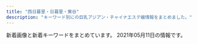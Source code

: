```yaml
---
title: "西日暮里・日暮里・鶯谷"
description: "キーワード別にの巨乳アジアン・チャイナエステ嬢情報をまとめました。"
---
```


新着画像と新着キーワードをまとめています。
2021年05月11日の情報です。

<DmmAffiliateIns />
<KeywordTable
  shops={
    [
    {
        "keywords": {
            "83": 4,
            "87": 4,
            "D": 16,
            "86": 8
        },
        "name": "\u30e9\u30d4\u30b9",
        "url": "http://lapis.tyo.cm/",
        "img_links": [
            "http://lapis.tyo.cm/images/new.jpg",
            "http://lapis.tyo.cm/images/s_face.jpg",
            "http://lapis.tyo.cm/images/s_blog.jpg",
            "http://lapis.tyo.cm/images/s_staff.jpg",
            "http://lapis.tyo.cm/images/pick_bj3.jpg",
            "http://lapis.tyo.cm/photos/sites/75/2021/01/2021010407562482.jpg",
            "http://lapis.tyo.cm/images/mobile.jpg",
            "http://lapis.tyo.cm/images/s_link.jpg",
            "http://lapis.tyo.cm/images/nbj3.jpg",
            "http://lapis.tyo.cm/photos/sites/75/2021/01/2021010407562290.jpg",
            "http://lapis.tyo.cm/images/top.png",
            "http://lapis.tyo.cm/images/s_pick.jpg",
            "http://lapis.tyo.cm/images/nbj1.jpg",
            "http://lapis.tyo.cm/images/pick_bj1.jpg",
            "http://lapis.tyo.cm/photos/sites/75/2021/01/2021010407562324.jpg",
            "http://lapis.tyo.cm/photos/sites/75/2021/01/2021010407562697.jpg"
        ],
        "station": "JR\u9daf\u8c37\u99c5\u5317\u53e3"
    },
    {
        "url": "http://www.relax-mirai.info/",
        "keywords": {},
        "img_links": [
            "http://www.relax-mirai.info/gals/aki1.jpg",
            "http://www.relax-mirai.info/images/qr.jpg",
            "http://www.relax-mirai.info/images/risa1.jpg",
            "http://www.relax-mirai.info/i/images/sayuri1.jpg",
            "http://www.relax-mirai.info/images/m03.jpg",
            "http://www.relax-mirai.info/images/m02.jpg",
            "http://www.relax-mirai.info/i/120/sayuri1.jpg",
            "http://www.relax-mirai.info/images/info01.jpg",
            "http://www.relax-mirai.info/gals/risa1.jpg",
            "http://www.relax-mirai.info/i/images/momo1.jpg",
            "http://www.relax-mirai.info/images/info02.jpg",
            "http://www.relax-mirai.info/gals/kaka1.jpg",
            "http://www.relax-mirai.info/gals/emi1.jpg",
            "http://www.relax-mirai.info/images/momo1.jpg",
            "http://www.relax-mirai.info/images/sayuri1.jpg",
            "http://www.relax-mirai.info/images/m04.jpg"
        ],
        "name": "\u672a\u6765",
        "station": "\u65e5\u66ae\u91cc\u99c5\u6771\u53e3"
    },
    {
        "keywords": {
            "\u30bb\u30af\u30b7\u30fc": 38,
            "\u30c0\u30a4\u30ca\u30de\u30a4\u30c8": 1,
            "E": 1,
            "G": 1
        },
        "img_links": [
            "https://www.sofia-est.com/img/girl/main/s89_1.jpg",
            "https://www.sofia-est.com/img/girl/thumb/s55_3.jpg",
            "https://www.sofia-est.com/img/banner/koko_120x60.png",
            "https://www.sofia-est.com/img/material/page2_subt1.png",
            "https://www.sofia-est.com/img/material/coursepoint_rev2.png",
            "https://www.sofia-est.com/img/girl/thumb/s108_1.jpg",
            "https://www.sofia-est.com/img/material/movie_right_yaji.png",
            "https://www.sofia-est.com/img/girl/list/s99_list.jpg",
            "https://www.sofia-est.com/img/girl/main/s55_1.jpg",
            "https://www.sofia-est.com/img/girl/thumb/s97_2.jpg",
            "https://www.sofia-est.com/img/girl/main/s99_1.jpg",
            "https://www.sofia-est.com/img/girl/thumb/s92_2.jpg",
            "https://www.sofia-est.com/img/girl/list/s100_list.jpg",
            "https://www.sofia-est.com/img/girl/thumb/s99_1.jpg",
            "https://www.sofia-est.com/img/girl/main/s108_1.jpg",
            "https://www.sofia-est.com/img/girl/thumb/s56_1.jpg",
            "https://www.sofia-est.com/img/material/noimg_b.jpg",
            "https://www.sofia-est.com/img/material/page4_subt1.png",
            "https://www.sofia-est.com/img/material/noimg_thumb.jpg",
            "https://www.sofia-est.com/img/material/page5_subt2.png",
            "https://www.sofia-est.com/img/girl/pickup/pickup20200111122329.jpg",
            "https://www.sofia-est.com/img/material/noimg_m.jpg",
            "https://www.sofia-est.com/img/girl/main/s56_1.jpg",
            "https://www.sofia-est.com/img/material/mob_m4.jpg",
            "https://www.sofia-est.com/img/girl/thumb/s55_2.jpg",
            "https://www.sofia-est.com/img/girl/main/s92_1.jpg",
            "https://www.sofia-est.com/img/top/topslide20141211.jpg",
            "https://www.sofia-est.com/img/material/movie20141210.jpg",
            "https://www.sofia-est.com/img/material/page4_subt2.png",
            "https://www.sofia-est.com/img/material/page3_1_subt1.png",
            "https://www.sofia-est.com/img/material/mob_t2.jpg",
            "https://www.sofia-est.com/img/material/movie_left_yaji.png",
            "https://www.sofia-est.com/img/material/pagetop_rollout.png",
            "https://www.sofia-est.com/img/girl/thumb/s99_2.jpg",
            "https://www.sofia-est.com/img/girl/list/s57_list.jpg",
            "https://www.sofia-est.com/img/girl/list/s92_list.jpg",
            "https://www.sofia-est.com/img/material/gm6_rollout.png",
            "https://www.sofia-est.com/img/girl/thumb/s97_1.jpg",
            "https://www.sofia-est.com/img/top/topslide20141210.jpg",
            "https://www.sofia-est.com/img/girl/thumb/s100_1.jpg",
            "https://www.sofia-est.com/img/girl/mobilepickup/mobilepickup20200302124127.jpg",
            "https://www.sofia-est.com/img/material/mob_t1.jpg",
            "https://www.sofia-est.com/img/material/page8_subt2.png",
            "https://www.sofia-est.com/img/top/topslide20150918.jpg",
            "https://www.sofia-est.com/img/girl/thumb/s84_1.jpg",
            "https://www.sofia-est.com/img/material/yakusoku.png",
            "https://www.sofia-est.com/img/material/top_about.png",
            "https://www.sofia-est.com/img/girl/list/s108_list.jpg",
            "https://www.sofia-est.com/img/material/photo2.jpg",
            "https://www.sofia-est.com/img/girl/main/s57_1.jpg",
            "https://www.sofia-est.com/img/material/gm3_rollout.png",
            "https://www.sofia-est.com/img/girl/list/s111_list.jpg",
            "https://www.sofia-est.com/img/girl/thumb/s57_1.jpg",
            "https://www.sofia-est.com/img/girl/list/s81_list.jpg",
            "https://www.sofia-est.com/img/girl/list/s84_list.jpg",
            "https://www.sofia-est.com/img/girl/pickup/pickup20190509222453.jpg",
            "https://www.sofia-est.com/img/girl/list/s94_list.jpg",
            "https://www.sofia-est.com/img/girl/thumb/s81_3.jpg",
            "https://www.sofia-est.com/img/material/top_news.png",
            "https://www.sofia-est.com/img/girl/list/s56_list.jpg",
            "https://www.sofia-est.com/img/girl/thumb/s81_1.jpg",
            "https://www.sofia-est.com/img/material/page8_subt1.png",
            "https://www.sofia-est.com/img/material/sd_rt_btn.png",
            "https://www.sofia-est.com/img/girl/thumb/s89_1.jpg",
            "https://www.sofia-est.com/img/material/gm2_rollout.png",
            "https://www.sofia-est.com/img/girl/list/s89_list.jpg",
            "https://www.sofia-est.com/img/girl/thumb/s81_5.jpg",
            "https://www.sofia-est.com/img/girl/main/s94_1.jpg",
            "https://www.sofia-est.com/img/girl/thumb/s94_1.jpg",
            "https://www.sofia-est.com/img/girl/list/s97_list.jpg",
            "https://www.sofia-est.com/img/material/gm4_rollout.png",
            "https://www.sofia-est.com/img/material/photobig.jpg",
            "https://www.sofia-est.com/img/material/top_movie.png",
            "https://www.sofia-est.com/img/material/photo4.jpg",
            "https://www.sofia-est.com/img/girl/thumb/s81_2.jpg",
            "https://www.sofia-est.com/img/girl/pickup/pickup20191220093623.jpg",
            "https://www.sofia-est.com/img/material/photo5.jpg",
            "https://www.sofia-est.com/img/material/photo7.jpg",
            "https://www.sofia-est.com/img/material/top_kodawariimg1.jpg",
            "https://www.sofia-est.com/img/material/top_pickup.png",
            "https://www.sofia-est.com/img/material/mobileqr.png",
            "https://www.sofia-est.com/img/material/mob_m2_rev1.jpg",
            "https://www.sofia-est.com/img/material/mob_m3_rev1.jpg",
            "https://www.sofia-est.com/img/girl/list/s55_list.jpg",
            "https://www.sofia-est.com/img/material/page6_subt1.png",
            "https://www.sofia-est.com/img/material/mob_m1_rev1.jpg",
            "https://www.sofia-est.com/img/what/coupon202009.png",
            "https://www.sofia-est.com/img/girl/thumb/s89_2.jpg",
            "https://www.sofia-est.com/img/girl/thumb/s92_1.jpg",
            "https://www.sofia-est.com/img/material/page3_1_subt2.png",
            "https://www.sofia-est.com/img/material/top_twitter.png",
            "https://www.sofia-est.com/img/material/top_kodawari.png",
            "https://www.sofia-est.com/img/material/photo8.jpg",
            "https://www.sofia-est.com/img/girl/main/s81_1.jpg",
            "https://www.sofia-est.com/img/material/movieicon.png",
            "https://www.sofia-est.com/img/girl/main/s100_1.jpg",
            "https://www.sofia-est.com/img/material/hosi5.png",
            "https://www.sofia-est.com/img/material/mob_m5.jpg",
            "https://www.sofia-est.com/img/girl/thumb/s100_2.jpg",
            "https://www.sofia-est.com/img/material/top_newface.png",
            "https://www.sofia-est.com/img/material/course_tanta2.png",
            "https://www.sofia-est.com/img/material/courseoption_rev1.png",
            "https://www.sofia-est.com/img/material/photo1.jpg",
            "https://www.sofia-est.com/img/material/photo6.jpg",
            "https://www.sofia-est.com/img/material/page5_subt1.png",
            "https://www.sofia-est.com/img/girl/pickup/pickup20191220093702.jpg",
            "https://www.sofia-est.com/img/girl/thumb/s56_2.jpg",
            "https://www.sofia-est.com/img/material/page6_subt2.png",
            "https://www.sofia-est.com/img/material/doublecourse_rev1.png",
            "https://www.sofia-est.com/img/material/top_infomation.png",
            "https://www.sofia-est.com/img/material/mob_t3.jpg",
            "https://www.sofia-est.com/img/material/mob_t5.jpg",
            "https://www.sofia-est.com/img/material/top_camp.png",
            "https://www.sofia-est.com/img/girl/thumb/s81_4.jpg",
            "https://www.sofia-est.com/img/material/gm5_rollout.png",
            "https://www.sofia-est.com/img/material/mob_youtube.png",
            "https://www.sofia-est.com/img/material/page7_subt1.png",
            "https://www.sofia-est.com/img/material/page3_subt1.png",
            "https://www.sofia-est.com/img/material/photo3.jpg",
            "https://www.sofia-est.com/img/girl/main/s97_1.jpg",
            "https://www.sofia-est.com/img/material/iph.png",
            "https://www.sofia-est.com/img/material/page6_subt3.png",
            "https://www.sofia-est.com/img/girl/thumb/s94_2.jpg",
            "https://www.sofia-est.com/img/material/mob_t4.jpg",
            "https://www.sofia-est.com/img/material/gm1_rollout.png",
            "https://www.sofia-est.com/img/material/phototxt.jpg",
            "https://www.sofia-est.com/img/material/course_tanta1.png",
            "https://www.sofia-est.com/img/girl/thumb/s55_1.jpg"
        ],
        "station": "JR\u65e5\u66ae\u91cc\u99c5\u5357\u53e3",
        "url": "https://www.sofia-est.com/",
        "name": "\u30bd\u30d5\u30a3\u30a2"
    },
    {
        "keywords": {
            "\u4e73": 3
        },
        "img_links": [
            "http://www.minopom.xyz/uploads/allimg/210406/1-21040614313L45.jpg",
            "http://www.minopom.xyz/uploads/allimg/210410/1-210410144PY50.jpg",
            "http://minopom.xyz/uploads/allimg/210410/1-2104101450455A.jpg",
            "http://minopom.xyz/picture/img.site-builder.jpg",
            "http://minopom.xyz/uploads/allimg/210410/1-21041014450GC.jpg",
            "http://minopom.xyz/uploads/allimg/210410/1-210410144U4934.jpg",
            "http://minopom.xyz/picture/head.jpg",
            "http://www.minopom.xyz/uploads/allimg/210410/1-21041014500NX.jpg",
            "http://minopom.xyz/uploads/210406/1-2104061433121E.jpg",
            "http://minopom.xyz/uploads/allimg/210410/1-210410145124148.jpg",
            "http://www.minopom.xyz/picture/totop_04.png",
            "http://minopom.xyz/uploads/allimg/210410/1-210410144PY50.jpg",
            "http://www.minopom.xyz/picture/img.site-builder.jpg",
            "http://minopom.xyz/uploads/allimg/210410/1-21041014500NX.jpg",
            "http://minopom.xyz/picture/room3.jpg",
            "http://minopom.xyz/uploads/allimg/210410/1-210410144323118.jpg",
            "http://minopom.xyz/picture/totop_04.png",
            "http://www.minopom.xyz/uploads/allimg/210410/1-210410145124148.jpg",
            "http://www.minopom.xyz/uploads/allimg/210410/1-210410144U4934.jpg",
            "http://minopom.xyz/uploads/210406/1-210406143111G0.jpg",
            "http://minopom.xyz/uploads/210419/1-21041914162C16.jpg",
            "http://www.minopom.xyz/picture/head.jpg",
            "http://minopom.xyz/uploads/210406/1-210406143244C2.jpg",
            "http://minopom.xyz/picture/room2.jpg",
            "http://www.minopom.xyz/uploads/allimg/210410/1-210410145204C9.jpg",
            "http://minopom.xyz/uploads/allimg/210410/1-210410145204C9.jpg",
            "http://minopom.xyz/uploads/allimg/210406/1-21040614313L45.jpg",
            "http://minopom.xyz/uploads/allimg/210410/1-21041014413S64.jpg",
            "http://www.minopom.xyz/uploads/allimg/210410/1-2104101450455A.jpg",
            "http://minopom.xyz/uploads/210430/1-2104301Q63S18.jpg",
            "http://minopom.xyz/picture/room1.jpg"
        ],
        "url": "http://minopom.xyz/",
        "name": "\u30ed\u30fc\u30ba",
        "station": "JR\u7530\u7aef\u99c5"
    },
    {
        "keywords": {
            "86": 4,
            "85": 12,
            "D": 24,
            "87": 8,
            "E": 4,
            "C": 15,
            "83": 4
        },
        "url": "https://mominoki.tyo.ac/",
        "name": "\u3082\u307f\u306e\u6728",
        "station": "\u753a\u5c4b\u99c51\u756a\u51fa\u53e3",
        "img_links": [
            "https://mominoki.tyo.ac/images/themes/pink/s_news.png",
            "https://mominoki.tyo.ac/images/themes/pink/line.png",
            "https://mominoki.tyo.ac/images/themes/pink/s_pickup.png",
            "https://mominoki.tyo.ac/images/themes/pink/s_staff.png",
            "https://mominoki.tyo.ac/images/themes/pink/no2.png",
            "https://mominoki.tyo.ac/images/room1.jpg",
            "https://mominoki.tyo.ac/images/themes/pink/s_link.png",
            "https://mominoki.tyo.ac/photos/sites/41/2020/09/2020092804344656.jpg",
            "https://mominoki.tyo.ac/images/themes/pink/s_ranking.png",
            "https://mominoki.tyo.ac/images/themes/pink/no1.png",
            "https://mominoki.tyo.ac/photos/sites/41/2021/03/202103150747058.jpg",
            "https://mominoki.tyo.ac/photos/sites/41/2020/09/2020092810535583.jpg",
            "https://mominoki.tyo.ac/photos/sites/41/2021/03/202103150746598.jpg",
            "https://mominoki.tyo.ac/photos/sites/41/2020/09/2020092804344859.jpg",
            "https://mominoki.tyo.ac/images/themes/pink/r3.jpg",
            "https://mominoki.tyo.ac/images/room3.jpg",
            "https://mominoki.tyo.ac/photos/sites/41/2020/09/2020092804344750.jpg",
            "https://mominoki.tyo.ac/images/room2.jpg",
            "https://mominoki.tyo.ac/images/themes/pink/s_newface.png",
            "https://mominoki.tyo.ac/photos/sites/41/2020/09/2020092801595154.jpg",
            "https://mominoki.tyo.ac/photos/sites/41/2020/11/2020111401222038.jpg",
            "https://mominoki.tyo.ac/images/themes/pink/mobile.jpg",
            "https://mominoki.tyo.ac/images/room4.jpg"
        ]
    },
    {
        "name": "\u548c\u5408 \u308f\u3054\u3046",
        "keywords": {
            "86": 9,
            "E": 1,
            "D": 8
        },
        "station": "JR\u65e5\u66ae\u91cc\u99c5\u6771\u53e3",
        "img_links": [
            "http://esthe-aroma.red/images/rec.png",
            "http://esthe-aroma.red/images/sruru.jpg",
            "http://esthe-aroma.red/images/cg10.jpg",
            "http://esthe-aroma.red/images/cg01.jpg",
            "http://esthe-aroma.red/images/cg09.jpg",
            "http://esthe-aroma.red/images/cg04.jpg",
            "http://esthe-aroma.red/images/news.png",
            "http://esthe-aroma.red/images/kan.jpg",
            "http://esthe-aroma.red/images/cg08.jpg",
            "http://esthe-aroma.red/images/imm.jpg",
            "http://esthe-aroma.red/images/cg02.jpg",
            "http://esthe-aroma.red/images/r2.jpg",
            "http://esthe-aroma.red/images/precau.png",
            "http://esthe-aroma.red/images/cg07.jpg",
            "http://esthe-aroma.red/images/cg06.jpg",
            "http://esthe-aroma.red/images/staff_s.png",
            "http://esthe-aroma.red/images/top.png",
            "http://esthe-aroma.red/images/r1.jpg",
            "http://esthe-aroma.red/images/r4.jpg",
            "http://esthe-aroma.red/link/menlog.jpg",
            "http://esthe-aroma.red/images/evetop.png",
            "http://esthe-aroma.red/images/cg03.jpg",
            "http://esthe-aroma.red/images/r3.jpg"
        ],
        "url": "http://esthe-aroma.red/"
    },
    {
        "name": "\u306f\u305f\u3061",
        "url": "http://www.mac-riraku106.xyz/",
        "station": "JR\u65e5\u66ae\u91cc\u99c5\u5357\u53e3",
        "keywords": {
            "E": 6,
            "D": 47,
            "86": 19,
            "94": 3,
            "85": 15,
            "F": 3,
            "C": 19
        },
        "img_links": [
            "http://www.mac-riraku106.xyz/uploads/200325/1-2003251H312V4.jpg",
            "http://www.mac-riraku106.xyz/uploads/200608/1-20060Q0251EY.jpg",
            "http://www.mac-riraku106.xyz/uploads/190723/23-1.jpg",
            "http://www.mac-riraku106.xyz/static/picture/top-img01.png",
            "http://www.mac-riraku106.xyz/uploads/191209/1-1912091229204E.jpg",
            "http://www.mac-riraku106.xyz/static/picture/michi02.png",
            "http://www.mac-riraku106.xyz/uploads/200325/1-2003251H340B9.jpg",
            "http://www.mac-riraku106.xyz/uploads/200501/1-200501125150516.jpg",
            "http://www.mac-riraku106.xyz/uploads/191209/1-191209123459153.jpg",
            "http://www.mac-riraku106.xyz/uploads/190723/34-1.jpg",
            "http://www.mac-riraku106.xyz/uploads/200801/1-200P1110631926.jpg",
            "http://www.mac-riraku106.xyz/uploads/190723/25-1.jpg",
            "http://www.mac-riraku106.xyz/static/picture/call.png",
            "http://www.mac-riraku106.xyz/uploads/191128/1-19112Q3111UF.jpg",
            "http://www.mac-riraku106.xyz/static/picture/top-img09.png",
            "http://www.mac-riraku106.xyz/uploads/200818/1-200QQ55415J4.jpg",
            "http://www.mac-riraku106.xyz/uploads/200501/1-200501145011C2.jpg",
            "http://www.mac-riraku106.xyz/uploads/191106/1-191106092T0531.jpg",
            "http://www.mac-riraku106.xyz/uploads/190723/1-1.jpg",
            "http://www.mac-riraku106.xyz/static/picture/tel.png",
            "http://www.mac-riraku106.xyz/uploads/200317/1-20031G4420c38.jpg",
            "http://www.mac-riraku106.xyz/uploads/191209/1-191209122ZY50.jpg",
            "http://www.mac-riraku106.xyz/uploads/190926/1-1Z926131R6102.jpg",
            "http://www.mac-riraku106.xyz/uploads/200317/1-20031G44220J0.jpg",
            "http://www.mac-riraku106.xyz/uploads/200501/1-200501145002a7.jpg",
            "http://www.mac-riraku106.xyz/uploads/200501/1-200501144951148.jpg",
            "http://www.mac-riraku106.xyz/uploads/190723/23-3.jpg",
            "http://www.mac-riraku106.xyz/uploads/200310/1-200310130925920.jpg",
            "http://www.mac-riraku106.xyz/uploads/200801/1-200P1110A4M2.jpg",
            "http://www.mac-riraku106.xyz/uploads/200501/1-200501125159161.jpg",
            "http://www.mac-riraku106.xyz/uploads/200818/1-200QQ5535E92.jpg",
            "http://www.mac-riraku106.xyz/static/picture/1.jpg",
            "http://www.mac-riraku106.xyz/uploads/191219/1-191219124141563.jpg",
            "http://www.mac-riraku106.xyz/uploads/191008/1-19100Q5451M20.jpg",
            "http://www.mac-riraku106.xyz/uploads/190723/1-2.jpg",
            "http://www.mac-riraku106.xyz/uploads/190723/10-1.jpg",
            "http://www.mac-riraku106.xyz/uploads/200501/1-200501125300127.jpg",
            "http://www.mac-riraku106.xyz/uploads/191219/1-19121912423J29.jpg",
            "http://www.mac-riraku106.xyz/uploads/200608/1-20060Q02506204.jpg",
            "http://www.mac-riraku106.xyz/uploads/190906/1-1ZZ612503C39.jpg",
            "http://www.mac-riraku106.xyz/uploads/190826/1-1ZR614462Qa.jpg",
            "http://www.mac-riraku106.xyz/uploads/190926/1-1Z926131T2408.jpg",
            "http://www.mac-riraku106.xyz/uploads/200501/1-200501125251121.jpg",
            "http://www.mac-riraku106.xyz/uploads/190723/23-2.jpg",
            "http://www.mac-riraku106.xyz/static/picture/michi01.png",
            "http://www.mac-riraku106.xyz/uploads/190723/30-1.jpg",
            "http://www.mac-riraku106.xyz/uploads/200310/1-20031013091I08.jpg",
            "http://www.mac-riraku106.xyz/static/picture/2.jpg",
            "http://www.mac-riraku106.xyz/uploads/191106/1-191106092S0357.jpg",
            "http://www.mac-riraku106.xyz/uploads/191106/1-191106092J62Y.jpg",
            "http://www.mac-riraku106.xyz/uploads/190723/33-1.jpg",
            "http://www.mac-riraku106.xyz/uploads/191008/1-19100Q5453V63.jpg",
            "http://www.mac-riraku106.xyz/static/picture/top-img03.png",
            "http://www.mac-riraku106.xyz/uploads/190723/21-1.jpg",
            "http://www.mac-riraku106.xyz/uploads/190826/1-1ZR6144611E0.jpg",
            "http://www.mac-riraku106.xyz/uploads/200818/1-200QQ554231G.jpg",
            "http://www.mac-riraku106.xyz/uploads/190906/1-1ZZ6125225A4.jpg",
            "http://www.mac-riraku106.xyz/uploads/191128/1-19112Q3102OP.jpg",
            "http://www.mac-riraku106.xyz/uploads/200317/1-20031G44235R7.jpg",
            "http://www.mac-riraku106.xyz/uploads/200801/1-200P1110412514.jpg",
            "http://www.mac-riraku106.xyz/uploads/191128/1-19112Q31009521.jpg",
            "http://www.mac-riraku106.xyz/static/picture/top-img02.png",
            "http://www.mac-riraku106.xyz/uploads/200310/1-200310130Z0421.jpg",
            "http://www.mac-riraku106.xyz/uploads/190723/10-2.jpg"
        ]
    },
    {
        "keywords": {},
        "station": "JR\u9daf\u8c37\u99c5\u5317\u53e3",
        "name": "Oasis\uff5e\u30aa\u30a2\u30b7\u30b9",
        "url": "http://lillian.work/",
        "img_links": [
            "http://lillian.work/staff/miki-l1.jpg",
            "http://lillian.work/room/room-l1.jpg",
            "http://lillian.work/room/room-l2.jpg",
            "http://lillian.work/button/home.png",
            "http://lillian.work/room/esthe3.jpg",
            "http://lillian.work/button/staff.png",
            "http://lillian.work/room/esthe2.jpg",
            "http://lillian.work/images/footer-r.png",
            "http://lillian.work/images/main1.jpg",
            "http://lillian.work/images/footer-l.png",
            "http://lillian.work/icon/line.png",
            "http://lillian.work/room/tl3.jpg",
            "http://lillian.work/staff/hitomi-s1.jpg",
            "http://lillian.work/images/main-sp.jpg",
            "http://lillian.work/room/esthe1.jpg",
            "http://lillian.work/icon/twitter.png",
            "http://lillian.work/room/room-l4.jpg",
            "http://lillian.work/room/room-l3.jpg",
            "http://lillian.work/staff/hitomi-l1.jpg",
            "http://lillian.work/staff/miki-s1.jpg",
            "http://lillian.work/icon/facebook.png",
            "http://lillian.work/room/tl1.jpg",
            "http://lillian.work/images/clear.png",
            "http://lillian.work/room/tl2.jpg",
            "http://lillian.work/images/header3.png",
            "http://lillian.work/staff/nana-l1.jpg",
            "http://lillian.work/icon/google_plus.png",
            "http://lillian.work/images/flower.png",
            "http://lillian.work/staff/nana-s1.jpg"
        ]
    },
    {
        "keywords": {
            "C": 21
        },
        "img_links": [
            "http://es-rlx.com/pic/head.png",
            "http://es-rlx.com/staff/sakura/01mb.jpg",
            "http://es-rlx.com/img/ttl_staff.png",
            "http://es-rlx.com/img/access/road04.jpg",
            "http://es-rlx.com/img/access/road01.jpg",
            "http://es-rlx.com/pic/top3.jpg",
            "http://es-rlx.com/staff/minami/01.jpg",
            "http://es-rlx.com/img/ft_tel.png",
            "http://es-rlx.com/img/access/road02.jpg",
            "http://es-rlx.com/img/access/kanban.png",
            "http://es-rlx.com/staff/yuki/01mb.jpg",
            "http://es-rlx.com/i/files/homeimg.jpg",
            "http://es-rlx.com/img/ttl_rec.png",
            "http://es-rlx.com/staff/minami/01mb.jpg",
            "http://es-rlx.com/img/youtube.jpg",
            "http://es-rlx.com/pic/top2.jpg",
            "http://es-rlx.com/img/access/road03.jpg",
            "http://es-rlx.com/staff/hana/01.jpg",
            "http://es-rlx.com/staff/mai/01mb.jpg",
            "http://es-rlx.com/staff/yuki/01.jpg",
            "http://es-rlx.com/staff/hana/01mb.jpg",
            "http://es-rlx.com/img/access/roaddm.png",
            "http://es-rlx.com/staff/mai/01.jpg",
            "http://es-rlx.com/staff/rumi/01mb.jpg",
            "http://es-rlx.com/staff/rumi/01.jpg",
            "http://es-rlx.com/img/ttl_tnew.png",
            "http://es-rlx.com/pic/top1.jpg",
            "http://es-rlx.com/img/ttl_mobile.png",
            "http://es-rlx.com/staff/sakura/01.jpg"
        ],
        "station": "JR\u9daf\u8c37\u99c5\u5317\u53e3",
        "name": "\u5065\u7f8e\u5802",
        "url": "http://es-rlx.com/"
    },
    {
        "url": "http://es-minami.com/",
        "keywords": {},
        "name": "\u307f\u306a\u307f",
        "station": "JR\u65e5\u66ae\u91cc\u99c5\u6771\u53e3",
        "img_links": [
            "http://www.es-minami.com/img/sayuri1.jpg",
            "http://www.es-minami.com/gals/riri1.jpg",
            "http://es-minami.com/img/sayuri1.jpg",
            "http://es-minami.com/images/staff-bar.png",
            "http://www.es-minami.com/images/yuki1.jpg",
            "http://es-minami.com/images/news.png",
            "http://www.es-minami.com/images/pick_staff6.jpg",
            "http://www.es-minami.com/img/yuki1.jpg",
            "http://es-minami.com/images/yuki1.jpg",
            "http://es-minami.com/images/rika1.jpg",
            "http://es-minami.com/img/riri1.jpg",
            "http://www.es-minami.com/images/mika1.jpg",
            "http://www.es-minami.com/images/riri1.jpg",
            "http://es-minami.com/gals/sayuri2.jpg",
            "http://es-minami.com/gals/mika2.jpg",
            "http://es-minami.com/images/mobole.png",
            "http://es-minami.com/img/mika1.jpg",
            "http://www.es-minami.com/img/nana1.jpg",
            "http://www.es-minami.com/gals/yuki1.jpg",
            "http://www.es-minami.com/images/mika2.jpg",
            "http://es-minami.com/images/nana1.jpg",
            "http://www.es-minami.com/images/staff-bar.png",
            "http://www.es-minami.com/images/news.png",
            "http://es-minami.com/images/pick_staff6.jpg",
            "http://www.es-minami.com/gals/sayuri2.jpg",
            "http://www.es-minami.com/gals/sakura1.jpg",
            "http://es-minami.com/images/riri1.jpg",
            "http://es-minami.com/images/mika2.jpg",
            "http://www.es-minami.com/img/riri1.jpg",
            "http://www.es-minami.com/images/mobole.png",
            "http://www.es-minami.com/images/nana1.jpg",
            "http://www.es-minami.com/gals/rika1.jpg",
            "http://es-minami.com/gals/sayuri1.jpg",
            "http://www.es-minami.com/gals/sayuri1.jpg",
            "http://es-minami.com/gals/nana1.jpg",
            "http://www.es-minami.com/img/mika1.jpg",
            "http://es-minami.com/images/mika1.jpg",
            "http://www.es-minami.com/gals/mika1.jpg",
            "http://www.es-minami.com/gals/mika2.jpg",
            "http://es-minami.com/gals/riri1.jpg",
            "http://www.es-minami.com/images/rika1.jpg",
            "http://www.es-minami.com/images/sayuri2.jpg",
            "http://es-minami.com/gals/rika1.jpg",
            "http://es-minami.com/images/sayuri1.jpg",
            "http://www.es-minami.com/images/sayuri1.jpg",
            "http://es-minami.com/img/sayuri2.jpg",
            "http://es-minami.com/img/nana1.jpg",
            "http://es-minami.com/img/mika2.jpg",
            "http://www.es-minami.com/img/mika2.jpg",
            "http://www.es-minami.com/gals/nana1.jpg",
            "http://es-minami.com/images/sayuri2.jpg",
            "http://www.es-minami.com/img/sayuri2.jpg",
            "http://es-minami.com/gals/sakura1.jpg",
            "http://es-minami.com/gals/yuki1.jpg",
            "http://es-minami.com/img/yuki1.jpg",
            "http://es-minami.com/gals/mika1.jpg"
        ]
    },
    {
        "name": "\u7e01",
        "url": "http://www.en-nippori.net/",
        "keywords": {
            "C": 6
        },
        "station": "JR\u65e5\u66ae\u91cc\u99c5\u6771\u53e3",
        "img_links": [
            "http://www.en-nippori.net/image/mainparts/images/navi01_05.jpg",
            "http://www.en-nippori.net/image/index/top.jpg",
            "http://www.en-nippori.net/image/therapist/03.jpg",
            "http://www.en-nippori.net/image/mainparts/images/navi01_04.jpg",
            "http://www.en-nippori.net/image/mainparts/images/navi01_06.jpg",
            "http://www.en-nippori.net/image/mainparts/images/navi01_07.jpg",
            "http://www.en-nippori.net/image/mainparts/main.jpg",
            "http://www.en-nippori.net/image/therapist/04.jpg",
            "http://www.en-nippori.net/image/therapist/01.jpg",
            "http://www.en-nippori.net/image/therapist/02.jpg",
            "http://www.en-nippori.net/image/mainparts/images/navi01_02.jpg",
            "http://www.en-nippori.net/image/mainparts/images/navi01_03.jpg",
            "http://www.en-nippori.net/image/therapist/06.jpg"
        ]
    },
    {
        "station": "JR\u897f\u65e5\u66ae\u91cc\u99c5",
        "name": "\u6e29\u99a8\u6e2f-\u304a\u3093\u304d\u3087\u3046\u3053\u3046-",
        "keywords": {
            "86": 3,
            "C": 13,
            "87": 3,
            "88": 6
        },
        "img_links": [
            "http://onkyoukou.tyo.cm/images/acc1.jpg",
            "http://onkyoukou.tyo.cm/images/acc2.jpg",
            "http://onkyoukou.tyo.cm/images/s_staff1.jpg",
            "http://onkyoukou.tyo.cm/photos/sites/88/2020/03/2020030111163079.jpg",
            "http://onkyoukou.tyo.cm/images/face_bj.jpg",
            "http://onkyoukou.tyo.cm/images/s_face.jpg",
            "http://onkyoukou.tyo.cm/images/n3.jpg",
            "http://onkyoukou.tyo.cm/photos/sites/88/2017/03/staff2.jpg",
            "http://onkyoukou.tyo.cm/images/s_staff.jpg",
            "http://onkyoukou.tyo.cm/images/line.jpg",
            "http://onkyoukou.tyo.cm/images/top.png",
            "http://onkyoukou.tyo.cm/images/s_pick.jpg",
            "http://onkyoukou.tyo.cm/photos/sites/88/2017/03/staff1.jpg",
            "http://onkyoukou.tyo.cm/images/nbj3.jpg",
            "http://onkyoukou.tyo.cm/images/s_link.jpg",
            "http://onkyoukou.tyo.cm/images/mobile.jpg",
            "http://onkyoukou.tyo.cm/images/face_bj3.jpg",
            "http://onkyoukou.tyo.cm/photos/sites/88/2017/03/staff4.jpg",
            "http://onkyoukou.tyo.cm/images/n1.jpg",
            "http://onkyoukou.tyo.cm/images/acc3.jpg",
            "http://onkyoukou.tyo.cm/images/s_mobile.jpg",
            "http://onkyoukou.tyo.cm/images/nbj1.jpg",
            "http://onkyoukou.tyo.cm/images/s_news.jpg"
        ],
        "url": "http://onkyoukou.tyo.cm/"
    },
    {
        "keywords": {
            "85": 5,
            "86": 15,
            "D": 20
        },
        "url": "http://momo.tyo.cm/",
        "station": "JR\u65e5\u66ae\u91cc\u99c5\u5357\u53e3",
        "name": "\u6843",
        "img_links": [
            "http://momo.tyo.cm/images/bg_pick.png",
            "http://momo.tyo.cm/photos/sites/53/2021/02/2021021607405578.jpg",
            "http://momo.tyo.cm/images/nav_link03.png",
            "http://momo.tyo.cm/images/top_slider02.jpg",
            "http://momo.tyo.cm/images/tit_com05.png",
            "http://momo.tyo.cm/images/tit_com01.png",
            "http://momo.tyo.cm/images/tit_com.png",
            "http://momo.tyo.cm/images/top_slider01.jpg",
            "http://momo.tyo.cm/images/nav_link02.png",
            "http://momo.tyo.cm/images/nav_link01.png",
            "http://momo.tyo.cm/images/nav_link06.png",
            "http://momo.tyo.cm/images/tit01.png",
            "http://momo.tyo.cm/images/tit03.png",
            "http://momo.tyo.cm/images/border02.png",
            "http://momo.tyo.cm/images/tit_com04.png",
            "http://momo.tyo.cm/images/tit05.png",
            "http://momo.tyo.cm/images/tit_com02.png",
            "http://momo.tyo.cm/images/tit04.png",
            "http://momo.tyo.cm/images/tit_com03.png",
            "http://momo.tyo.cm/images/news.png",
            "http://momo.tyo.cm/photos/sites/53/2021/02/2021021607405658.jpg",
            "http://momo.tyo.cm/images/tit02.png",
            "http://momo.tyo.cm/photos/sites/53/2021/02/2021021607405730.jpg",
            "http://momo.tyo.cm/photos/sites/53/2021/02/2021021607405882.jpg",
            "http://momo.tyo.cm/images/nav_link04.png",
            "http://momo.tyo.cm/images/nav_link05.png",
            "http://momo.tyo.cm/images/border01.png",
            "http://momo.tyo.cm/images/pagetop.png",
            "http://momo.tyo.cm/images/tit_link01.png",
            "http://momo.tyo.cm/images/tit_staff.png"
        ]
    },
    {
        "url": "http://flowerscent.este.work/",
        "station": "JR\u897f\u65e5\u66ae\u91cc\u99c5",
        "keywords": {
            "83": 36,
            "86": 12,
            "87": 12,
            "D": 12,
            "E": 12,
            "C": 36
        },
        "name": "\u3075\u308f\u3075\u308f",
        "img_links": [
            "http://flowerscent.este.work/head_2_4691_1553674270815382.png",
            "http://flowerscent.este.work/2/uploadimg/1599833697.jpg",
            "http://flowerscent.este.work/2/uploadimg/1600260826.jpg",
            "http://flowerscent.este.work/head_3_4691_1556258938113847.png",
            "http://flowerscent.este.work/head_1_4691_1553674270167089.png"
        ]
    },
    {
        "name": "\u706f\u308a\u5c4b",
        "url": "http://chou.ies.bz/",
        "img_links": [
            "http://chou.ies.bz/photos/sites/85/2019/07/2019070106320474.jpg",
            "http://chou.ies.bz/images/n1.jpg",
            "http://chou.ies.bz/photos/sites/85/2019/07/2019070106340260.jpg",
            "http://chou.ies.bz/photos/sites/85/2020/10/2020100610370157.jpg",
            "http://chou.ies.bz/images/s3.png",
            "http://chou.ies.bz/images/s_pick.png",
            "http://chou.ies.bz/photos/sites/85/2020/12/2020120204150858.jpg",
            "http://chou.ies.bz/images/s_news.png",
            "http://chou.ies.bz/photos/sites/85/2019/06/2019062803491517.jpg",
            "http://chou.ies.bz/images/s_staff.jpg",
            "http://chou.ies.bz/images/mobile.png",
            "http://chou.ies.bz/images/n3.png",
            "http://chou.ies.bz/images/top.png",
            "http://chou.ies.bz/photos/sites/85/2020/10/2020100610383828.jpg",
            "http://chou.ies.bz/photos/sites/85/2019/07/2019070106333414.jpg",
            "http://chou.ies.bz/photos/sites/85/2020/12/2020121802483415.jpg",
            "http://chou.ies.bz/photos/sites/85/2021/04/2021042710033582.jpg",
            "http://chou.ies.bz/photos/sites/85/2019/12/2019120602315853.jpg",
            "http://chou.ies.bz/photos/sites/85/2019/07/2019070509385227.jpg",
            "http://chou.ies.bz/images/s_link.png",
            "http://chou.ies.bz/images/s1.png",
            "http://chou.ies.bz/photos/sites/85/2020/12/2020120204265615.jpg",
            "http://chou.ies.bz/photos/sites/85/2019/07/2019070106330942.jpg"
        ],
        "keywords": {
            "85": 1,
            "87": 1,
            "D": 10,
            "84": 2,
            "E": 1,
            "C": 1,
            "86": 8
        },
        "station": "JR\u897f\u65e5\u66ae\u91cc\u99c5"
    }
]
}
/>
<DmmAffiliateScript />
